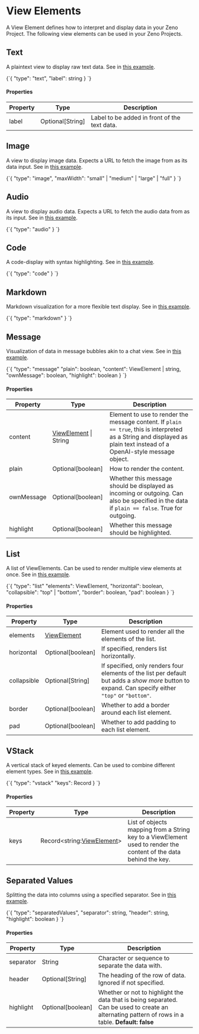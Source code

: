 
# View Elements

A View Element defines how to interpret and display data in your Zeno Project.
The following view elements can be used in your Zeno Projects.

## Text

A plaintext view to display raw text data. See in [this example](https://zeno-ml.github.io/zeno-instance-views/?params=eyJzYW1wbGUiOiJ0ZXh0LWNsYXNzaWZpY2F0aW9uIn0=).

<CodeBlock language="json" title="Separated Values">
  {`{
  "type": "text",
  "label": string
}
`}
</CodeBlock>

#### Properties

| Property | Type             | Description                                  |
| -------- | ---------------- | -------------------------------------------- |
| label    | Optional[String] | Label to be added in front of the text data. |

## Image

A view to display image data. Expects a URL to fetch the image from as its data input. See in [this example](https://zeno-ml.github.io/zeno-instance-views/?params=eyJzYW1wbGUiOiJpbWFnZS1jbGFzc2lmaWNhdGlvbiJ9).

<CodeBlock language="json" title="Separated Values">
  {`{
  "type": "image",
  "maxWidth": "small" | "medium" | "large" | "full" 
}
`}
</CodeBlock>

## Audio

A view to display audio data. Expects a URL to fetch the audio data from as its input. See in [this example](https://zeno-ml.github.io/zeno-instance-views/?params=eyJzYW1wbGUiOiJhdWRpby10cmFuc2NyaXB0aW9uIn0=).

<CodeBlock language="json" title="Separated Values">
  {`{
  "type": "audio"
}
`}
</CodeBlock>

## Code

A code-display with syntax highlighting. See in [this example](https://zeno-ml.github.io/zeno-instance-views/?params=eyJzYW1wbGUiOiJjb2RlLWdlbmVyYXRpb24ifQ==).

<CodeBlock language="json" title="Separated Values">
  {`{
  "type": "code"
}
`}
</CodeBlock>

## Markdown

Markdown visualization for a more flexible text display. See in [this example](https://zeno-ml.github.io/zeno-instance-views/?params=eyJzYW1wbGUiOiJjaGF0Ym90LW1hcmtkb3duIn0=).

<CodeBlock language="json" title="Separated Values">
  {`{
  "type": "markdown"
}
`}
</CodeBlock>

## Message

Visualization of data in message bubbles akin to a chat view. See in [this example](https://zeno-ml.github.io/zeno-instance-views/?params=eyJzYW1wbGUiOiJjaGF0Ym90In0=).

<CodeBlock language="json" title="Separated Values">
  {`{
  "type": "message"
  "plain": boolean,
  "content": ViewElement | string,
  "ownMessage": boolean,
  "highlight": boolean
}
`}
</CodeBlock>

#### Properties

| Property   | Type                                            | Description                                                                                                                                                             |
| ---------- | ----------------------------------------------- | ----------------------------------------------------------------------------------------------------------------------------------------------------------------------- |
| content    | [ViewElement](/docs/views/spec/other) \| String | Element to use to render the message content. If `plain == true`, this is interpreted as a String and displayed as plain text instead of a OpenAI-style message object. |
| plain      | Optional[boolean]                               | How to render the content.                                                                                                                                              |
| ownMessage | Optional[boolean]                               | Whether this message should be displayed as incoming or outgoing. Can also be specified in the data if `plain == false`. True for outgoing.                             |
| highlight  | Optional[boolean]                               | Whether this message should be highlighted.                                                                                                                             |

## List

A list of ViewElements. Can be used to render multiple view elements at once. See in [this example](https://zeno-ml.github.io/zeno-instance-views/?params=eyJzYW1wbGUiOiJjaGF0Ym90In0=).

<CodeBlock language="json" title="Separated Values">
  {`{
  "type": "list"
  "elements": ViewElement,
  "horizontal": boolean,
  "collapsible": "top" | "bottom",
  "border": boolean,
  "pad": boolean
}
`}
</CodeBlock>

#### Properties

| Property    | Type                                  | Description                                                                                                                                         |
| ----------- | ------------------------------------- | --------------------------------------------------------------------------------------------------------------------------------------------------- |
| elements    | [ViewElement](/docs/views/spec/other) | Element used to render all the elements of the list.                                                                                                |
| horizontal  | Optional[boolean]                     | If specified, renders list horizontally.                                                                                                            |
| collapsible | Optional[String]                      | If specified, only renders four elements of the list per default but adds a _show more_ button to expand. Can specify either `"top"` or `"bottom"`. |
| border      | Optional[boolean]                     | Whether to add a border around each list element.                                                                                                   |
| pad         | Optional[boolean]                     | Whether to add padding to each list element.                                                                                                        |

## VStack

A vertical stack of keyed elements. Can be used to combine different element types. See in [this example](https://zeno-ml.github.io/zeno-instance-views/?params=eyJzYW1wbGUiOiJyYWcifQ==).

<CodeBlock language="json" title="Separated Values">
  {`{
  "type": "vstack"
  "keys": Record<string, ViewElement>
}
`}
</CodeBlock>

#### Properties

| Property | Type                                                   | Description                                                                                                       |
| -------- | ------------------------------------------------------ | ----------------------------------------------------------------------------------------------------------------- |
| keys     | Record\<string:[ViewElement](/docs/views/spec/other)\> | List of objects mapping from a String key to a ViewElement used to render the content of the data behind the key. |

## Separated Values

Splitting the data into columns using a specified separator. See in [this example](https://zeno-ml.github.io/zeno-instance-views/?params=eyJzYW1wbGUiOiJzcGFjZS1zZXBhcmF0ZWQtdmFsdWVzIn0=).

<CodeBlock language="json" title="Separated Values">
  {`{
  "type": "separatedValues",
  "separator": string,
  "header": string,
  "highlight": boolean
}
`}
</CodeBlock>

#### Properties

| Property  | Type              | Description                                                                                                                                       |
| --------- | ----------------- | ------------------------------------------------------------------------------------------------------------------------------------------------- |
| separator | String            | Character or sequence to separate the data with.                                                                                                  |
| header    | Optional[String]  | The heading of the row of data. Ignored if not specified.                                                                                         |
| highlight | Optional[boolean] | Whether or not to highlight the data that is being separated. Can be used to create an alternating pattern of rows in a table. **Default: false** |
